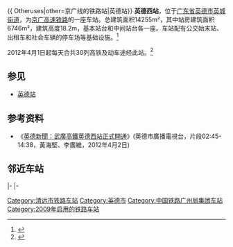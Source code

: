 {{ Otheruses|other=京广线的铁路站|英德站}}
{{Infobox China railway station
|车站名称=英德西站
|图片 = Platform 1 of Yingdexi Railway Station (20181108120531).jpg
|图片介绍=1号站台
|车站名称拼音=Yingdexi
|英文名称 = Yingdexi Railway Station
|车站代码 = 65842<ref>{{cite book|title=中华人民共和国铁路车站代码（GB/T 10302-2010）|publisher=中国标准出版社|year=2010|isbn=155066140495|ignore-isbn-error=true|pages=44}}</ref>
|电报码 = IIQ
|拼音码 = YDX
|开通运营 = 2012年4月1日
|车站位置=[[广东省|广东省]][[清远市|清远市]][[英德市|英德市]][[英城街道|英城街道]]长岭村
|坐标={{coord|24|9|45.00|N|113|20|40.21|E|region:CN|display=inline,title}}
|归属=[[广州局集团|广州局集团]]
|线路=[[京广高速铁路|京广高速铁路]]
|车站等级=未定等
|到发线数目=
|月台数目=2
|網站=
}}
'''英德西站'''，位于[[广东省|广东省]][[英德市|英德市]][[英城街道|英城街道]]，为[[京广高速铁路|京广高速铁路]]的一座车站。总建筑面积14255m²，其中站房建筑面积6746m²，建筑高度18.2m，基本站台和中间站台各一座。车站配有公交始末站、出租车和社会车辆的停车场等基础设施。<ref>{{cite web | language = zh-cn | publisher = 广州日报 | title = 武广高铁英德西站预计28日开通 | url = http://gzdaily.dayoo.com/html/2012-02/15/content_1611601.htm | date = 2012-02-15 | accessdate = 2012-02-22 | deadurl = yes | archiveurl = https://web.archive.org/web/20120218205916/http://gzdaily.dayoo.com/html/2012-02/15/content_1611601.htm | archivedate = 2012-02-18 }}</ref>

2012年4月1日起每天合共30列高铁及动车途经此站。<ref>{{cite web | language = zh-cn | publisher = 新浪广东新闻中心 | title =武广高铁英德西站今天开通 往广州最平票价45元| url = http://news.gd.sina.com.cn/news/20120401/1269254.html| date = 2012-04-01 | accessdate = 2012-04-01 }}</ref>

== 参见 ==
* [[英德站|英德站]]

==参考资料==
{{reflist}}
*《[https://web.archive.org/web/20121130170025/http://www.ydrtv.cn/info/42592 英德新聞：武廣高鐵英德西站正式開通]》(英德市廣播電視台，片段02:45-14:38，黃海堅、李廣維，2012年4月2日)
==邻近车站==
{{s-rail-start}}
{{s-rail|title=中国铁路}}
|-
{{s-inop|[[韶关站|韶关]]|[[北京西站|北京西]]方向}}
{{s-line|[[京广高速铁路|京广高速铁路]]<br />← 70km 英德西站 57km →}}
{{s-inop|[[清远站|清远]]|[[广州南站|广州南]]方向}}
|-
{{s-end}}

{{京广高速铁路}}
{{China-rail-stub}} 
{{铁路车站小作品}}

[[Category:清远市铁路车站|Category:清远市铁路车站]]
[[Category:英德市|Category:英德市]]
[[Category:中国铁路广州局集团车站|Category:中国铁路广州局集团车站]]
[[Category:2009年启用的铁路车站|Category:2009年启用的铁路车站]]